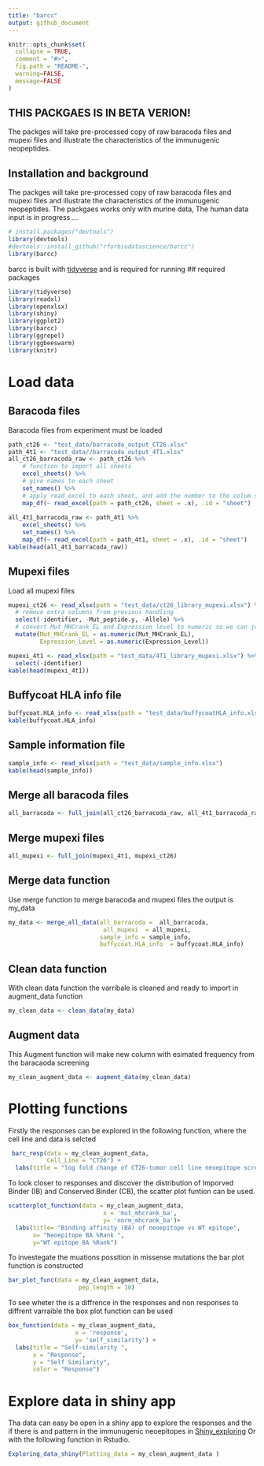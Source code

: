 ```yaml
---
title: "barcc"
output: github_document
---
```


<!-- README.md is generated from the README.Rmd file. Edit that file for updates -->

```r
knitr::opts_chunk$set(
  collapse = TRUE,
  comment = "#>",
  fig.path = "README-",
  warning=FALSE,
  message=FALSE
)
```

## THIS PACKGAES IS IN BETA VERION!

The packges will take pre-processed copy of raw baracoda files and mupexi files and illustrate the characteristics of the immunugenic neopeptides. 

## Installation and background

The packges will take pre-processed copy of raw baracoda files and mupexi files and illustrate the characteristics of the immunugenic neopeptides. 
The packgaes works only with murine data, The human data input is in progress ... 

```r
# install.packages("devtools")
library(devtools)
#devtools::install_github("rforbiodatascience/barcc")
library(barcc)
```
barcc is built with [tidyverse](https://github.com/tidyverse/tidyverse)  and is required for running 
## required packages 
```r
library(tidyverse)
library(readxl)
library(openxlsx)
library(shiny)
library(ggplot2)
library(barcc)
library(ggrepel)
library(ggbeeswarm)
library(knitr)
```

# Load data

## Baracoda files
Baracoda files from experiment must be loaded 
```r
path_ct26 <- "test_data/barracoda_output_CT26.xlsx"
path_4t1 <- "test_data//barracoda_output_4T1.xlsx"
all_ct26_barracoda_raw <- path_ct26 %>% 
    # function to import all sheets
    excel_sheets() %>% 
    # give names to each sheet
    set_names() %>% 
    # apply read_excel to each sheet, and add the number to the colum sheet
    map_df(~ read_excel(path = path_ct26, sheet = .x), .id = "sheet") 
  
all_4t1_barracoda_raw <- path_4t1 %>% 
    excel_sheets() %>% 
    set_names() %>% 
    map_df(~ read_excel(path = path_4t1, sheet = .x), .id = "sheet")
kable(head(all_4t1_barracoda_raw))

```

## Mupexi files 
Load all mupexi files 
```r
mupexi_ct26 <- read_xlsx(path = "test_data/ct26_library_mupexi.xlsx") %>% 
  # remove extra columns from previous handling
  select(-identifier, -Mut_peptide.y, -Allele) %>% 
  # convert Mut_MHCrank_EL and Expression level to numeric so we can join both files
  mutate(Mut_MHCrank_EL = as.numeric(Mut_MHCrank_EL),
         Expression_Level = as.numeric(Expression_Level))

mupexi_4t1 <- read_xlsx(path = "test_data/4T1_library_mupexi.xlsx") %>% 
  select(-identifier)
kable(head(mupexi_4t1))
```


## Buffycoat HLA info file
```r
buffycoat.HLA_info <- read_xlsx(path = "test_data/buffycoatHLA_info.xlsx")
kable(buffycoat.HLA_info)
```




## Sample information file 
```r
sample_info <- read_xlsx(path = "test_data/sample_info.xlsx")
kable(head(sample_info))
```


## Merge all baracoda files 

```r
all_barracoda <- full_join(all_ct26_barracoda_raw, all_4t1_barracoda_raw)
```

## Merge mupexi files 

```r
all_mupexi <- full_join(mupexi_4t1, mupexi_ct26) 
```

## Merge data function
Use merge function to merge baracoda and mupexi files the output is my_data 

```r
my_data <- merge_all_data(all_barracoda =  all_barracoda,
                           all_mupexi  = all_mupexi,
                          sample_info = sample_info,
                          buffycoat.HLA_info  = buffycoat.HLA_info)

```

## Clean data function 
With clean data function the varribale is cleaned and ready to import in augment_data function 
```r
my_clean_data <- clean_data(my_data)
```

## Augment data 
This Augment function will make new column with esimated frequency from the baracaoda screening 

```r
my_clean_augment_data <- augment_data(my_clean_data)
```

# Plotting functions 
Firstly the responses can be explored in the following function, 
where the cell line and data is selcted 
```r
 barc_resp(data = my_clean_augment_data,
           Cell_Line = "CT26") +
  labs(title = "log fold change of CT26-tumor cell line neoepitope screen")
```

To look closer to responses and discover the distribution of Imporved Binder (IB) and Conserved Binder (CB), the scatter plot funtion can be used. 
```r
scatterplot_function(data = my_clean_augment_data,
                           x = 'mut_mhcrank_ba', 
                           y= 'norm_mhcrank_ba')+
  labs(title= "Binding affinity (BA) of neoepitope vs WT epitope",
       x= "Neoepitope BA %Rank ",
       y="WT epitope BA %Rank")
```



To investegate the muations possition in missense mutations the bar plot function is constructed 
```r
bar_plot_func(data = my_clean_augment_data,
                    pep_length = 10)
```


To see wheter the is a diffrence in the responses and non responses to diffrent varraible the box plot function can be used 
```r
box_function(data = my_clean_augment_data, 
                   x = 'response',
                   y= 'self_similarity') +
  labs(title = "Self-similarity ", 
       x = "Response", 
       y = "Self Similarity",
       color = "Response")
```

# Explore data in shiny app 
Tha data can easy be open in a shiny app to explore the responses and the if there is and pattern in the immunugenic neoepitopes in [Shiny_exploring](https://annie-borch.shinyapps.io/exploring_data/)
Or with the following function in Rstudio.
```r
Exploring_data_shiny(Plotting_data = my_clean_augment_data )
```





